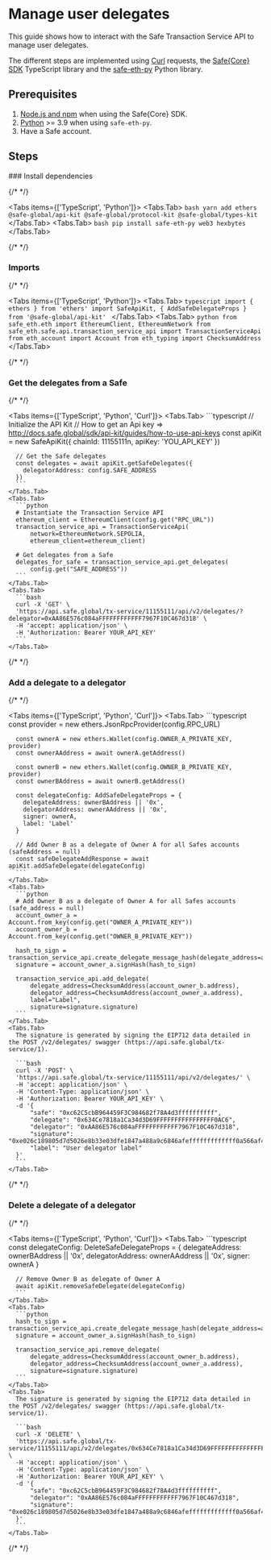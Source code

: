
# Manage user delegates

This guide shows how to interact with the Safe Transaction Service API to manage user delegates.

The different steps are implemented using [Curl](https://github.com/curl/curl) requests, the [Safe\{Core\} SDK](https://github.com/safe-global/safe-core-sdk) TypeScript library and the [safe-eth-py](https://github.com/safe-global/safe-eth-py) Python library.

## Prerequisites

1. [Node.js and npm](https://docs.npmjs.com/downloading-and-installing-node-js-and-npm#using-a-node-version-manager-to-install-nodejs-and-npm) when using the Safe\{Core\} SDK.
2. [Python](https://www.python.org/downloads/) >= 3.9 when using `safe-eth-py`.
3. Have a Safe account.

## Steps

<Steps>
  ### Install dependencies

  {/* <!-- vale off --> */}

  <Tabs items={['TypeScript', 'Python']}>
    <Tabs.Tab>
      ```bash
      yarn add ethers @safe-global/api-kit @safe-global/protocol-kit @safe-global/types-kit
      ```
    </Tabs.Tab>
    <Tabs.Tab>
      ```bash
      pip install safe-eth-py web3 hexbytes
      ```
    </Tabs.Tab>
  </Tabs>

  {/* <!-- vale on --> */}

  ### Imports

  {/* <!-- vale off --> */}

  <Tabs items={['TypeScript', 'Python']}>
    <Tabs.Tab>
      ```typescript
      import { ethers } from 'ethers'
      import SafeApiKit, { AddSafeDelegateProps } from '@safe-global/api-kit'
      ```
    </Tabs.Tab>
    <Tabs.Tab>
      ```python
      from safe_eth.eth import EthereumClient, EthereumNetwork
      from safe_eth.safe.api.transaction_service_api import TransactionServiceApi
      from eth_account import Account
      from eth_typing import ChecksumAddress
      ```
    </Tabs.Tab>
  </Tabs>

  {/* <!-- vale on --> */}

  ### Get the delegates from a Safe

  {/* <!-- vale off --> */}

  <Tabs items={['TypeScript', 'Python', 'Curl']}>
    <Tabs.Tab>
      ```typescript
      // Initialize the API Kit
      // How to get an Api key => http://docs.safe.global/sdk/api-kit/guides/how-to-use-api-keys
      const apiKit = new SafeApiKit({
        chainId: 11155111n,
        apiKey: 'YOU_API_KEY'
      })

      // Get the Safe delegates
      const delegates = await apiKit.getSafeDelegates({
        delegatorAddress: config.SAFE_ADDRESS
      })
      ```
    </Tabs.Tab>
    <Tabs.Tab>
      ```python
      # Instantiate the Transaction Service API
      ethereum_client = EthereumClient(config.get("RPC_URL"))
      transaction_service_api = TransactionServiceApi(
          network=EthereumNetwork.SEPOLIA,
          ethereum_client=ethereum_client)

      # Get delegates from a Safe
      delegates_for_safe = transaction_service_api.get_delegates(
          config.get("SAFE_ADDRESS"))
      ```
    </Tabs.Tab>
    <Tabs.Tab>
      ```bash
      curl -X 'GET' \
      'https://api.safe.global/tx-service/11155111/api/v2/delegates/?delegator=0xAA86E576c084aFFFFFFFFFFFF7967F10C467d318' \
      -H 'accept: application/json' \
      -H 'Authorization: Bearer YOUR_API_KEY'
      ```
    </Tabs.Tab>
  </Tabs>

{/* <!-- vale on --> */}

  ### Add a delegate to a delegator

  {/* <!-- vale off --> */}

  <Tabs items={['TypeScript', 'Python', 'Curl']}>
    <Tabs.Tab>
      ```typescript
      const provider = new ethers.JsonRpcProvider(config.RPC_URL)

      const ownerA = new ethers.Wallet(config.OWNER_A_PRIVATE_KEY, provider)
      const ownerAAddress = await ownerA.getAddress()

      const ownerB = new ethers.Wallet(config.OWNER_B_PRIVATE_KEY, provider)
      const ownerBAddress = await ownerB.getAddress()

      const delegateConfig: AddSafeDelegateProps = {
        delegateAddress: ownerBAddress || '0x',
        delegatorAddress: ownerAAddress || '0x',
        signer: ownerA,
        label: 'Label'
      }

      // Add Owner B as a delegate of Owner A for all Safes accounts (safeAddress = null)
      const safeDelegateAddResponse = await apiKit.addSafeDelegate(delegateConfig)
      ```
    </Tabs.Tab>
    <Tabs.Tab>
      ```python
      # Add Owner B as a delegate of Owner A for all Safes accounts (safe_address = null)
      account_owner_a = Account.from_key(config.get("OWNER_A_PRIVATE_KEY"))
      account_owner_b = Account.from_key(config.get("OWNER_B_PRIVATE_KEY"))
      
      hash_to_sign = transaction_service_api.create_delegate_message_hash(delegate_address=account_owner_b.address)
      signature = account_owner_a.signHash(hash_to_sign)
      
      transaction_service_api.add_delegate(
          delegate_address=ChecksumAddress(account_owner_b.address),
          delegator_address=ChecksumAddress(account_owner_a.address),
          label="Label",
          signature=signature.signature)
      ```
    </Tabs.Tab>
    <Tabs.Tab>
      The signature is generated by signing the EIP712 data detailed in the POST /v2/delegates/ swagger (https://api.safe.global/tx-service/1).
      
      ```bash
      curl -X 'POST' \
      'https://api.safe.global/tx-service/11155111/api/v2/delegates/' \
      -H 'accept: application/json' \
      -H 'Content-Type: application/json' \
      -H 'Authorization: Bearer YOUR_API_KEY' \
      -d '{
          "safe": "0xc62C5cbB964459F3C984682f78A4d3ffffffffff",
          "delegate": "0x634Ce7818a1Ca34d3D69FFFFFFFFFFFFFFFF0AC6",
          "delegator": "0xAA86E576c084aFFFFFFFFFFFF7967F10C467d318",
          "signature": "0xe026c189805d7d5026e8b33e03dfe1847a488a9c6846afefffffffffffff0a566af485b7b4a68189c69c2245fcb9321d718d829d6180245cfe56dc51a0c15b031b",
          "label": "User delegator label"
      }'
      ```
    </Tabs.Tab>
  </Tabs>

  {/* <!-- vale on --> */}

  ### Delete a delegate of a delegator

  {/* <!-- vale off --> */}

  <Tabs items={['TypeScript', 'Python', 'Curl']}>
    <Tabs.Tab>
      ```typescript
      const delegateConfig: DeleteSafeDelegateProps = {
        delegateAddress: ownerBAddress || '0x',
        delegatorAddress: ownerAAddress || '0x',
        signer: ownerA
      }

      // Remove Owner B as delegate of Owner A
      await apiKit.removeSafeDelegate(delegateConfig)
      ```
    </Tabs.Tab>
    <Tabs.Tab>
      ```python
      hash_to_sign = transaction_service_api.create_delegate_message_hash(delegate_address=account_owner_b.address)
      signature = account_owner_a.signHash(hash_to_sign)

      transaction_service_api.remove_delegate(
          delegate_address=ChecksumAddress(account_owner_b.address),
          delegator_address=ChecksumAddress(account_owner_a.address),
          signature=signature.signature)
      ```
    </Tabs.Tab>
    <Tabs.Tab>
      The signature is generated by signing the EIP712 data detailed in the POST /v2/delegates/ swagger (https://api.safe.global/tx-service/1).

      ```bash
      curl -X 'DELETE' \
      'https://api.safe.global/tx-service/11155111/api/v2/delegates/0x634Ce7818a1Ca34d3D69FFFFFFFFFFFFFFFF0AC6/' \
      -H 'accept: application/json' \
      -H 'Content-Type: application/json' \
      -H 'Authorization: Bearer YOUR_API_KEY' \
      -d '{
          "safe": "0xc62C5cbB964459F3C984682f78A4d3ffffffffff",
          "delegator": "0xAA86E576c084aFFFFFFFFFFFF7967F10C467d318",
          "signature": "0xe026c189805d7d5026e8b33e03dfe1847a488a9c6846afefffffffffffff0a566af485b7b4a68189c69c2245fcb9321d718d829d6180245cfe56dc51a0c15b031b"
      }'
      ```
    </Tabs.Tab>
  </Tabs>

  {/* <!-- vale on --> */}
</Steps>